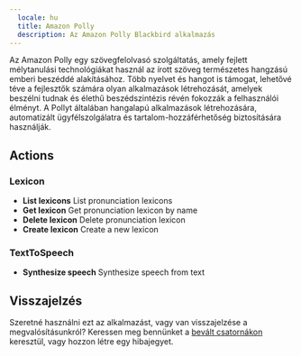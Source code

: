 ```yaml
---
  locale: hu
  title: Amazon Polly
  description: Az Amazon Polly Blackbird alkalmazás
---
```


<LinkCard title="Megtekintés a Githubon" target="_blank" href="https://github.com/bb-io/AmazonPolly" icon="github" />

Az Amazon Polly egy szövegfelolvasó szolgáltatás, amely fejlett mélytanulási technológiákat használ az írott szöveg természetes hangzású emberi beszéddé alakításához. Több nyelvet és hangot is támogat, lehetővé téve a fejlesztők számára olyan alkalmazások létrehozását, amelyek beszélni tudnak és élethű beszédszintézis révén fokozzák a felhasználói élményt. A Pollyt általában hangalapú alkalmazások létrehozására, automatizált ügyfélszolgálatra és tartalom-hozzáférhetőség biztosítására használják.

## Actions

### Lexicon
- **List lexicons** List pronunciation lexicons
- **Get lexicon** Get pronunciation lexicon by name
- **Delete lexicon** Delete pronunciation lexicon
- **Create lexicon** Create a new lexicon

### TextToSpeech
- **Synthesize speech** Synthesize speech from text

## Visszajelzés

Szeretné használni ezt az alkalmazást, vagy van visszajelzése a megvalósításunkról? Keressen meg bennünket a [bevált csatornákon](https://www.blackbird.io/) keresztül, vagy hozzon létre egy hibajegyet.